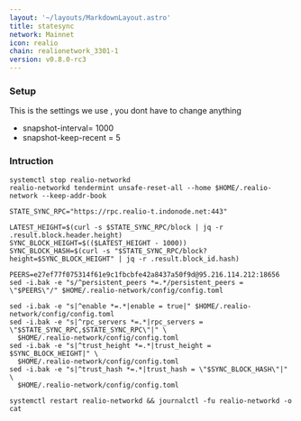 ```yaml
---
layout: '~/layouts/MarkdownLayout.astro'
title: statesync
network: Mainnet
icon: realio
chain: realionetwork_3301-1
version: v0.8.0-rc3
---
```

### Setup
This is the settings we use , you dont have to change anything

- snapshot-interval= 1000
- snapshot-keep-recent = 5

### Intruction

```
systemctl stop realio-networkd 
realio-networkd tendermint unsafe-reset-all --home $HOME/.realio-network --keep-addr-book

STATE_SYNC_RPC="https://rpc.realio-t.indonode.net:443"

LATEST_HEIGHT=$(curl -s $STATE_SYNC_RPC/block | jq -r .result.block.header.height)
SYNC_BLOCK_HEIGHT=$(($LATEST_HEIGHT - 1000))
SYNC_BLOCK_HASH=$(curl -s "$STATE_SYNC_RPC/block?height=$SYNC_BLOCK_HEIGHT" | jq -r .result.block_id.hash)

PEERS=e27ef77f075314f61e9c1fbcbfe42a8437a50f9d@95.216.114.212:18656
sed -i.bak -e "s/^persistent_peers *=.*/persistent_peers = \"$PEERS\"/" $HOME/.realio-network/config/config.toml

sed -i.bak -e "s|^enable *=.*|enable = true|" $HOME/.realio-network/config/config.toml
sed -i.bak -e "s|^rpc_servers *=.*|rpc_servers = \"$STATE_SYNC_RPC,$STATE_SYNC_RPC\"|" \
  $HOME/.realio-network/config/config.toml
sed -i.bak -e "s|^trust_height *=.*|trust_height = $SYNC_BLOCK_HEIGHT|" \
  $HOME/.realio-network/config/config.toml
sed -i.bak -e "s|^trust_hash *=.*|trust_hash = \"$SYNC_BLOCK_HASH\"|" \
  $HOME/.realio-network/config/config.toml

systemctl restart realio-networkd && journalctl -fu realio-networkd -o cat
```